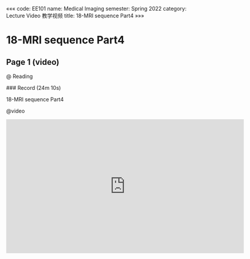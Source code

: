 «««
code: EE101
name: Medical Imaging
semester: Spring 2022
category: Lecture Video 教学视频
title: 18-MRI sequence Part4
»»»

# 18-MRI sequence Part4

## Page 1 (video)

@ Reading

<div class="markdown-body">
### Record (24m 10s)

18-MRI sequence Part4
</div>

@video

<iframe src="https://sbbrisk.com/e/29l90drhgud5.html" frameborder=0 marginwidth=0 marginheight=0 scrolling=no width=640 height=360 allowfullscreen></iframe>
